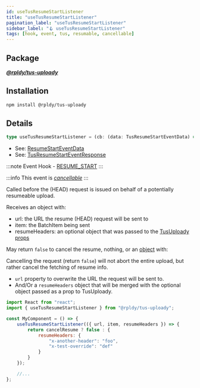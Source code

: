 ```yaml
---
id: useTusResumeStartListener
title: "useTusResumeStartListener"
pagination_label: "useTusResumeStartListener"
sidebar_label: "🪝 useTusResumeStartListener"
tags: [hook, event, tus, resumable, cancellable]
---
```


## Package

**_[@rpldy/tus-uploady](../../../packages/rpldy-tus-uploady)_**

## Installation

```bash npm2yarn
npm install @rpldy/tus-uploady
```

## Details

```typescript
type useTusResumeStartListener = (cb: (data: TusResumeStartEventData) => TusResumeStartEventResponse) => void;
```

- See: [ResumeStartEventData](../../types#resumestarteventdata)
- See: [TusResumeStartEventResponse](../../types#tusresumestarteventresponse)

:::note
Event Hook - [RESUME_START](../../events#resumeStart)
:::

:::info
This event is _[cancellable](../../events#cancellable-events)_
:::

Called before the (HEAD) request is issued on behalf of a potentially resumeable upload.

Receives an object with:

- url: the URL the resume (HEAD) request will be sent to
- item: the BatchItem being sent
- resumeHeaders: an optional object that was passed to the [TusUploady props](../../providers/tus-uploady#resume-headers)

May return `false` to cancel the resume, nothing, or an [object](../../types#tusresumestarteventresponse)
with:

Cancelling the request (return `false`) will not abort the entire upload, but rather cancel the fetching of resume info.

- `url` property to overwrite the URL the request will be sent to.
- And/Or a `resumeHeaders` object that will be merged with the optional object passed as a prop to TusUploady.

```javascript
import React from "react";
import { useTusResumeStartListener } from "@rpldy/tus-uploady";

const MyComponent = () => {
    useTusResumeStartListener(({ url, item, resumeHeaders }) => {
        return cancelResume ? false : {
            resumeHeaders: {
                "x-another-header": "foo",
                "x-test-override": "def"
            }
        }
    });

	//...
};

```
